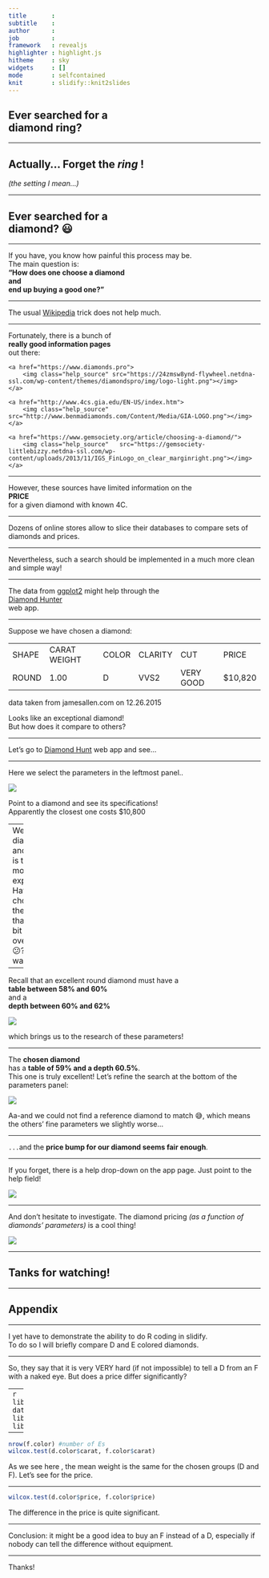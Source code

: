 ```yaml
---
title       : 
subtitle    : 
author      : 
job         : 
framework   : revealjs      
highlighter : highlight.js  
hitheme     : sky      
widgets     : []            
mode        : selfcontained
knit        : slidify::knit2slides
---
```


## Ever searched for a </br> **diamond ring**?

---

## Actually... Forget the *ring* !
*(the setting I mean...)*

---

## Ever searched for a </br> **diamond**? 😃

---

If you have, you know how painful this process may be.  
The main question is:  
**"How does one choose a diamond  
and  
end up buying a good one?"**

---

The usual [Wikipedia](https://en.wikipedia.org/wiki/Diamond) trick does not help much.

---

Fortunately, there is a bunch of  
**really good information pages**  
out there:  
<div class="extra">
    <a href="https://www.diamonds.pro">
        <img class="help_source" src="https://24zmsw8ynd-flywheel.netdna-ssl.com/wp-content/themes/diamondspro/img/logo-light.png"></img>
    </a>
</div>
<div class="extra">
    <a href="http://www.4cs.gia.edu/EN-US/index.htm">
        <img class="help_source" src="http://www.benmadiamonds.com/Content/Media/GIA-LOGO.png"></img>
    </a>
</div>
<div class="extra">
    <a href="https://www.gemsociety.org/article/choosing-a-diamond/">
        <img class="help_source"   src="https://gemsociety-littlebizzy.netdna-ssl.com/wp-content/uploads/2013/11/IGS_FinLogo_on_clear_marginright.png"></img>
    </a>
</div>

---

However, these sources have limited information on the  
**PRICE**  
for a given diamond with known 4C.  

---

Dozens of online stores allow to slice their databases to compare sets of diamonds and prices.  

---

Nevertheless, such a search should be implemented in a much more clean and simple way!

---

The data from [ggplot2](https://cran.r-project.org/web/packages/ggplot2/index.html) might help through the  
[Diamond Hunter](https://www.shinyapps.io/admin/#/application/75469)  
web app.

---

Suppose we have chosen a diamond:

<div class="extra">
<table class="comparison">
    <tr>
        <td>SHAPE</td>
        <td>CARAT WEIGHT</td>
        <td>COLOR</td>
        <td>CLARITY</td>
        <td>CUT</td>
        <td>PRICE</td>
    </tr>
    <tr>
        <td>ROUND</td>
        <td>1.00</td>
        <td>D</td>
        <td>VVS2</td>
        <td>VERY GOOD</td>
        <td>$10,820</td>
    </tr>
</table>
<p class="micro">data taken from jamesallen.com on 12.26.2015</p>
</div>

Looks like an exceptional diamond!  
But how does it compare to others?

---

Let's go to [Diamond Hunt](https://axrt.shinyapps.io/DaimondHunt) web app and see...

---

Here we select the parameters in the leftmost panel..

<div class="extra">
<img src="screen1.png"></img>
</div>

Point to a diamond and see its specifications!  
Apparently the closest one costs $10,800

---
We have 7 diamonds and ours is the most expensive.  
Have we chosen the one that is a bit overpriced 😕?  
But wait...

---

Recall that an excellent round diamond must have a  
**table between 58% and 60%**  
and a  
**depth between 60% and 62%**  
<div class="extra">
<a href="http://smartcarat.com/diamond-smarts/diamond-depth-percentage/">
<img src="http://smartcarat.com/wp-content/uploads/2011/01/Depth1.jpeg"></img>
</a>
</div>
which brings us to the research of these parameters!

---

The **chosen diamond**  
has a **table of 59% and a depth 60.5%**.  
This one is truly excellent! Let's refine the search at the bottom of the parameters panel:

<div class="extra">
<img src="screen2.png"></img>
</div>

Aa-and we could not find a reference diamond to match 😅, which means the others' fine parameters we slightly worse...

---

`...`and the **price bump for our diamond seems fair enough**.

---

If you forget, there is a help drop-down on the app page. Just point to the help field!

<div class="extra">
<img src="screen3.png"></img>
</div>

---

And don't hesitate to investigate. The diamond pricing *(as a function of diamonds' parameters)* is a cool thing!

<div class="extra">
<img src="diamond_plot.png"></img>
</div>

---

## Tanks for watching!

---

## Appendix

---

I yet have to demonstrate the ability to do R coding in slidify.  
To do so I will briefly compare D and E colored diamonds. 

---

So, they say that it is very VERY hard (if not impossible) to tell a D from an F with a naked eye. But does a price differ significantly?

---
```r
library("ggplot2")
data("diamonds")
library("plyr")
library("dplyr")
```
```r
d.color<- diamonds %>% 
        select(carat, cut, color, clarity, price) %>% 
        #-3 cuz the last ones are not relevant
        filter(cut=="Ideal", color=="D", clarity=="VVS1") 
        #the IFs are rather rare
nrow(d.color) #number of Ds
f.color<- diamonds %>% select(carat, cut, color, clarity, price) %>%
        filter(cut=="Ideal", color=="F", clarity=="VVS1")
```
Here we have selected a group of D and F diamonds holding other important parameters equal.

---

```r
nrow(f.color) #number of Es
wilcox.test(d.color$carat, f.color$carat)
```
As we  see here , the mean weight is the same for the chosen groups (D and F). Let's see for the price.

---

```r
wilcox.test(d.color$price, f.color$price)
```
The difference in the price is quite significant.

---

Conclusion: it might be a good idea to buy an F instead of a D, especially if nobody can tell the difference without equipment.

---

Thanks!